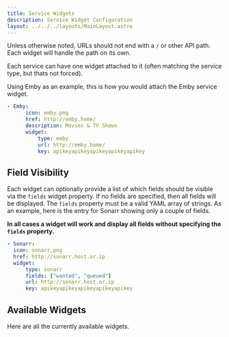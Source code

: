 ```yaml
---
title: Service Widgets
description: Service Widget Configuration
layout: ../../../layouts/MainLayout.astro
---
```



Unless otherwise noted, URLs should not end with a `/` or other API path. Each widget will handle the path on its own.

Each service can have one widget attached to it (often matching the service type, but thats not forced).

Using Emby as an example, this is how you would attach the Emby service widget.

```yaml
- Emby:
      icon: emby.png
      href: http://emby.home/
      description: Movies & TV Shows
      widget:
          type: emby
          url: http://emby.home/
          key: apikeyapikeyapikeyapikeyapikey
```

## Field Visibility

Each widget can optionally provide a list of which fields should be visible via the `fields` widget property. If no fields are specified, then all fields will be displayed. The `fields` property must be a valid YAML array of strings. As an example, here is the entry for Sonarr showing only a couple of fields.

**In all cases a widget will work and display all fields without specifying the `fields` property.**

```yaml
- Sonarr:
  icon: sonarr.png
  href: http://sonarr.host.or.ip
  widget:
      type: sonarr
      fields: ["wanted", "queued"]
      url: http://sonarr.host.or.ip
      key: apikeyapikeyapikeyapikeyapikey
```

## Available Widgets

Here are all the currently available widgets.

<InlineNav section="Service Widgets" />
